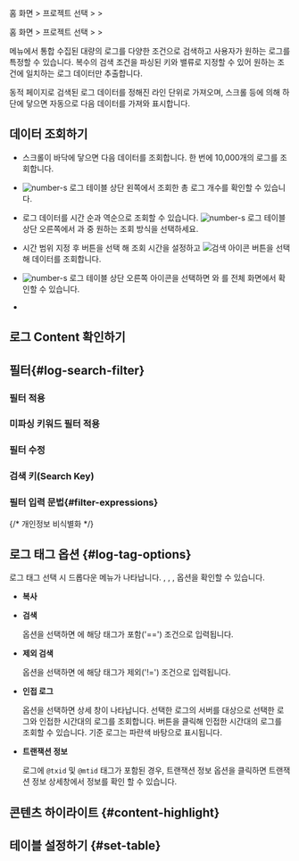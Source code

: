 
<Logroleview />

<Xclude product='aws-log'>

홈 화면 &gt; 프로젝트 선택 &gt; <Cmdname sid="side_log" className="uitext" /> &gt; <Cmdname sid="side_logSearch" className="uitext" />

</Xclude>

<InDoc product='aws-log'>

홈 화면 &gt; 프로젝트 선택 &gt; <Cmdname sid="side_dashboard" className="uitext" /> &gt; <Cmdname sid="side_logSearch" className="uitext" />

</InDoc>

<Cmdname sid="side_logSearch" className="uitext" /> 메뉴에서 통합 수집된 대량의 로그를 다양한 조건으로 검색하고 사용자가 원하는 로그를 특정할 수 있습니다. 복수의 검색 조건을 파싱된 키와 밸류로 지정할 수 있어 원하는 조건에 일치하는 로그 데이터만 추출합니다. 

동적 페이지로 검색된 로그 데이터를 정해진 라인 단위로 가져오며, 스크롤 등에 의해 하단에 닿으면 자동으로 다음 데이터를 가져와 표시합니다. <Loguimainterm />

<Xclude product='postgresql,mysql,oracle,oracle-pro'>

<ImgLang img='log-search.png' desc='로그 검색 sc' />

</Xclude>

<InDoc product='postgresql,mysql,oracle,oracle-pro'>

<ImgLang img='db-log-search.png' desc='' />

</InDoc>

## 데이터 조회하기 

* 스크롤이 바닥에 닿으면 다음 데이터를 조회합니다. 한 번에 10,000개의 로그를 조회합니다.

* ![number-s](/img/number-03.png) 로그 테이블 상단 왼쪽에서 조회한 총 로그 개수를 확인할 수 있습니다. 

* 로그 데이터를 시간 순과 역순으로 조회할 수 있습니다. ![number-s](/img/number-03.png) 로그 테이블 상단 오른쪽에서 <Cmdname sid="past_order" className="uitext" />과 <Cmdname sid="recent_order" className="uitext" /> 중 원하는 조회 방식을 선택하세요.

* 시간 범위 지정 후 <Cmdname sid="apply" className="uitext" /> 버튼을 선택 해 조회 시간을 설정하고 ![검색 아이콘](/img/ic-search-on-press.svg) <Cmdname sid="search" className="uitext" /> 버튼을 선택해 데이터를 조회합니다.

* ![number-s](/img/number-03.png) 로그 테이블 상단 오른쪽 <LinkImage img='ic-fullscreen.svg' desc='전체 화면 아이콘'/> <Cmdname sid="TLT06869" className="uitext" /> 아이콘을 선택하면 <Cmdname sid="log" className="uitext" />와 <Cmdname sid="TTL06444" className="uitext" />를 전체 화면에서 확인할 수 있습니다.

* <Logagentoption />

  <LogCl />

## 로그 Content 확인하기


<Logcontentscheck />

## 필터{#log-search-filter}

### 필터 적용


<Logfilterapply2 /> 

### 미파싱 키워드 필터 적용


<Logfilterapplynonparsing />

### 필터 수정


<Logfiltermodify />

### 검색 키(Search Key)


<Logfiltersearchkey />

### 필터 입력 문법{#filter-expressions}


<Logfilterexpressionssearchkey />  


<Logfilterexpressionscommons />

{/* 개인정보 비식별화 */}
<LogDeIdentification />


## 로그 태그 옵션 {#log-tag-options}

로그 태그 선택 시 드롭다운 메뉴가 나타납니다. <Cmdname sid="search" className="uitext" />, <Cmdname sid="exclusion_search" className="uitext" />, <Cmdname sid="TTL06582" className="uitext" />, <Cmdname sid="TTL06527" className="uitext" /> 옵션을 확인할 수 있습니다. 

<ImgLang img='log-search-tag.png' desc='로그 태그 드롭다운 메뉴'/> 

* **복사**

* **검색**

  <Cmdname sid="search" className="uitext" /> 옵션을 선택하면 <Cmdname sid="filter" className="uitext" />에 해당 태그가 포함('==') 조건으로 입력됩니다.

* **제외 검색**

  <Cmdname sid="exclusion_search" className="uitext" /> 옵션을 선택하면 <Cmdname sid="filter" className="uitext" />에 해당 태그가 제외('!=') 조건으로 입력됩니다.

* **인접 로그**

  <Cmdname sid="TTL06582" className="uitext" /> 옵션을 선택하면 <Cmdname sid="TTL06582" className="uitext" /> 상세 창이 나타납니다. 선택한 로그의 서버를 대상으로 선택한 로그와 인접한 시간대의 로그를 조회합니다. <Cmdname sid="time_selector" className="uitext" /> 버튼을 클릭해 인접한 시간대의 로그를 조회할 수 있습니다. 기준 로그는 파란색 바탕으로 표시됩니다.

  <ImgLang img='log-search-adjacent-log.png' desc='로그 태그 인접 로그'/>


* **트랜잭션 정보**

  로그에 `@txid` 및 `@mtid` 태그가 포함된 경우, 트랜잭션 정보 옵션을 클릭하면 트랜잭션 정보 상세창에서 정보를 확인 할 수 있습니다.

  <ImgLang img='log-search-transaction-info.png' desc='로그 트랜잭션 정보'/>

## 콘텐츠 하이라이트 {#content-highlight}


<Logcontentshighlight />

## 테이블 설정하기 {#set-table}


<Loguitablesetting /> 

